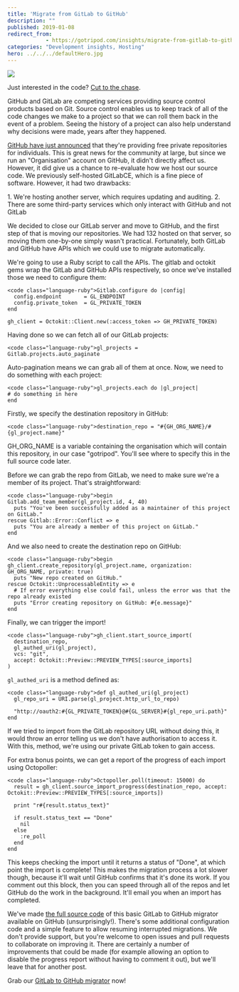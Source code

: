 ```yaml
---
title: 'Migrate from GitLab to GitHub'
description: ""
published: 2019-01-08
redirect_from: 
            - https://gotripod.com/insights/migrate-from-gitlab-to-github/
categories: "Development insights, Hosting"
hero: ../../../defaultHero.jpg
---
```

[![](https://content.gotripod.com/images/2019/01/photo-1531030874896-fdef6826f2f7-1024x683.jpg)](https://content.gotripod.com/images/2019/01/photo-1531030874896-fdef6826f2f7.jpg)

Just interested in the code? [Cut to the chase](#migrator-code).

GitHub and GitLab are competing services providing source control products based on Git. Source control enables us to keep track of all of the code changes we make to a project so that we can roll them back in the event of a problem. Seeing the history of a project can also help understand why decisions were made, years after they happened.

[GitHub have just announced](https://blog.github.com/2019-01-07-new-year-new-github/) that they're providing free private repositories for individuals. This is great news for the community at large, but since we run an "Organisation" account on GitHub, it didn't directly affect us. However, it did give us a chance to re-evaluate how we host our source code. We previously self-hosted GitLabCE, which is a fine piece of software. However, it had two drawbacks:

1\. We're hosting another server, which requires updating and auditing. 2. There are some third-party services which only interact with GitHub and not GitLab

We decided to close our GitLab server and move to GitHub, and the first step of that is moving our repositories. We had 132 hosted on that server, so moving them one-by-one simply wasn't practical. Fortunately, both GitLab and GitHub have APIs which we could use to migrate automatically.

We're going to use a Ruby script to call the APIs. The gitlab and octokit gems wrap the GitLab and GitHub APIs respectively, so once we've installed those we need to configure them:

```
<code class="language-ruby">Gitlab.configure do |config|
  config.endpoint       = GL_ENDPOINT
  config.private_token  = GL_PRIVATE_TOKEN
end

gh_client = Octokit::Client.new(:access_token => GH_PRIVATE_TOKEN)
```

Having done so we can fetch all of our GitLab projects:

```
<code class="language-ruby">gl_projects = Gitlab.projects.auto_paginate
```

Auto-pagination means we can grab all of them at once. Now, we need to do something with each project:

```
<code class="language-ruby">gl_projects.each do |gl_project|
# do something in here
end
```

Firstly, we specify the destination repository in GitHub:

```
<code class="language-ruby">destination_repo = "#{GH_ORG_NAME}/#{gl_project.name}"
```

GH_ORG_NAME is a variable containing the organisation which will contain this repository, in our case "gotripod". You'll see where to specify this in the full source code later.

Before we can grab the repo from GitLab, we need to make sure we're a member of its project. That's straightforward:

```
<code class="language-ruby">begin Gitlab.add_team_member(gl_project.id, 4, 40)
  puts "You've been successfully added as a maintainer of this project on GitLab."
rescue Gitlab::Error::Conflict => e
  puts "You are already a member of this project on GitLab."
end
```

And we also need to create the destination repo on GitHub:

```
<code class="language-ruby">begin gh_client.create_repository(gl_project.name, organization: GH_ORG_NAME, private: true)
  puts "New repo created on GitHub."
rescue Octokit::UnprocessableEntity => e
  # If error everything else could fail, unless the error was that the repo already existed
  puts "Error creating repository on GitHub: #{e.message}"
end
```

Finally, we can trigger the import!

```
<code class="language-ruby">gh_client.start_source_import(
  destination_repo,
  gl_authed_uri(gl_project),
  vcs: "git",
  accept: Octokit::Preview::PREVIEW_TYPES[:source_imports]
)
```

`gl_authed_uri` is a method defined as:

```
<code class="language-ruby">def gl_authed_uri(gl_project)
  gl_repo_uri = URI.parse(gl_project.http_url_to_repo)

  "http://oauth2:#{GL_PRIVATE_TOKEN}@#{GL_SERVER}#{gl_repo_uri.path}"
end
```

If we tried to import from the GitLab repository URL without doing this, it would throw an error telling us we don't have authorisation to access it. With this, method, we're using our private GitLab token to gain access.

For extra bonus points, we can get a report of the progress of each import using Octopoller:

```
<code class="language-ruby">Octopoller.poll(timeout: 15000) do
  result = gh_client.source_import_progress(destination_repo, accept: Octokit::Preview::PREVIEW_TYPES[:source_imports])

  print "r#{result.status_text}"

  if result.status_text == "Done"
    nil
  else
    :re_poll
  end
end
```

This keeps checking the import until it returns a status of "Done", at which point the import is complete! This makes the migration process a lot slower though, because it'll wait until GitHub confirms that it's done its work. If you comment out this block, then you can speed through all of the repos and let GitHub do the work in the background. It'll email you when an import has completed.

We've made [the full source code](https://github.com/gotripod/gitlab-to-github-migrator) of this basic GitLab to GitHub migrator available on GitHub (unsurprisingly!). There's some additional configuration code and a simple feature to allow resuming interrupted migrations. We don't provide support, but you're welcome to open issues and pull requests to collaborate on improving it. There are certainly a number of improvements that could be made (for example allowing an option to disable the progress report without having to comment it out), but we'll leave that for another post.

Grab our [GitLab to GitHub migrator](https://github.com/gotripod/gitlab-to-github-migrator) now!
